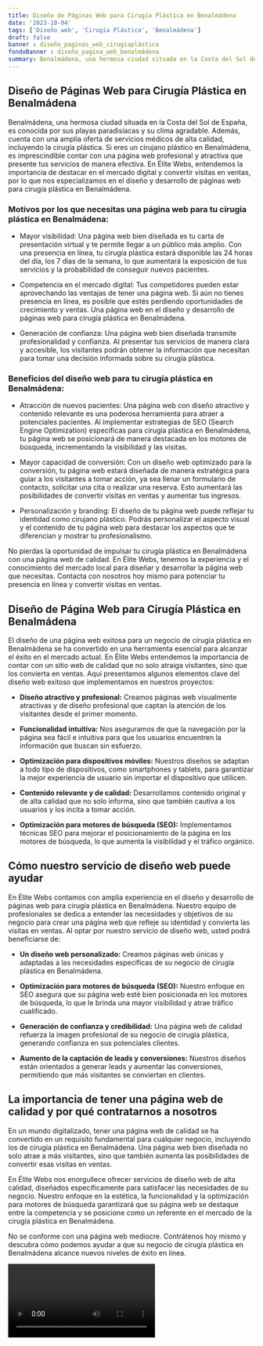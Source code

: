 ```yaml
---
title: Diseño de Páginas Web para Cirugía Plástica en Benalmádena
date: '2023-10-04'
tags: ['Diseño web', 'Cirugía Plástica', 'Benalmádena']
draft: false
banner : diseño_paginas_web_cirugíaplástica
fondoBanner : diseño_pagina_web_benalmádena
summary: Benalmádena, una hermosa ciudad situada en la Costa del Sol de España, es conocida por sus playas paradisíacas y su clima agradable. Además, cuenta con una amplia oferta de servicios médicos de alta calidad, incluyendo la cirugía plástica. Si eres un cirujano plástico en Benalmádena, es imprescindible contar con una página web profesional y atractiva que presente tus servicios de manera efectiva. En Élite Webs, entendemos la importancia de destacar en el mercado digital y convertir visitas en ventas, por lo que nos especializamos en el diseño y desarrollo de páginas web para cirugía plástica en Benalmádena.
---
```


## Diseño de Páginas Web para Cirugía Plástica en Benalmádena

Benalmádena, una hermosa ciudad situada en la Costa del Sol de España, es conocida por sus playas paradisíacas y su clima agradable. Además, cuenta con una amplia oferta de servicios médicos de alta calidad, incluyendo la cirugía plástica. Si eres un cirujano plástico en Benalmádena, es imprescindible contar con una página web profesional y atractiva que presente tus servicios de manera efectiva. En Élite Webs, entendemos la importancia de destacar en el mercado digital y convertir visitas en ventas, por lo que nos especializamos en el diseño y desarrollo de páginas web para cirugía plástica en Benalmádena.

### Motivos por los que necesitas una página web para tu cirugía plástica en Benalmádena:

- Mayor visibilidad: Una página web bien diseñada es tu carta de presentación virtual y te permite llegar a un público más amplio. Con una presencia en línea, tu cirugía plástica estará disponible las 24 horas del día, los 7 días de la semana, lo que aumentará la exposición de tus servicios y la probabilidad de conseguir nuevos pacientes.

- Competencia en el mercado digital: Tus competidores pueden estar aprovechando las ventajas de tener una página web. Si aún no tienes presencia en línea, es posible que estés perdiendo oportunidades de crecimiento y ventas. Una página web en el diseño y desarrollo de páginas web para cirugía plástica en Benalmádena.

- Generación de confianza: Una página web bien diseñada transmite profesionalidad y confianza. Al presentar tus servicios de manera clara y accesible, los visitantes podrán obtener la información que necesitan para tomar una decisión informada sobre su cirugía plástica. 

### Beneficios del diseño web para tu cirugía plástica en Benalmádena:

- Atracción de nuevos pacientes: Una página web con diseño atractivo y contenido relevante es una poderosa herramienta para atraer a potenciales pacientes. Al implementar estrategias de SEO (Search Engine Optimization) específicas para cirugía plástica en Benalmádena, tu página web se posicionará de manera destacada en los motores de búsqueda, incrementando la visibilidad y las visitas.

- Mayor capacidad de conversión: Con un diseño web optimizado para la conversión, tu página web estará diseñada de manera estratégica para guiar a los visitantes a tomar acción, ya sea llenar un formulario de contacto, solicitar una cita o realizar una reserva. Esto aumentará las posibilidades de convertir visitas en ventas y aumentar tus ingresos.

- Personalización y branding: El diseño de tu página web puede reflejar tu identidad como cirujano plástico. Podrás personalizar el aspecto visual y el contenido de tu página web para destacar los aspectos que te diferencian y mostrar tu profesionalismo.

No pierdas la oportunidad de impulsar tu cirugía plástica en Benalmádena con una página web de calidad. En Élite Webs, tenemos la experiencia y el conocimiento del mercado local para diseñar y desarrollar la página web que necesitas. Contacta con nosotros hoy mismo para potenciar tu presencia en línea y convertir visitas en ventas.

<GifSeo />

<Cta />

## Diseño de Página Web para Cirugía Plástica en Benalmádena

El diseño de una página web exitosa para un negocio de cirugía plástica en Benalmádena se ha convertido en una herramienta esencial para alcanzar el éxito en el mercado actual. En Élite Webs entendemos la importancia de contar con un sitio web de calidad que no solo atraiga visitantes, sino que los convierta en ventas. Aquí presentamos algunos elementos clave del diseño web exitoso que implementamos en nuestros proyectos:

- **Diseño atractivo y profesional:** Creamos páginas web visualmente atractivas y de diseño profesional que captan la atención de los visitantes desde el primer momento.

- **Funcionalidad intuitiva:** Nos aseguramos de que la navegación por la página sea fácil e intuitiva para que los usuarios encuentren la información que buscan sin esfuerzo.

- **Optimización para dispositivos móviles:** Nuestros diseños se adaptan a todo tipo de dispositivos, como smartphones y tablets, para garantizar la mejor experiencia de usuario sin importar el dispositivo que utilicen.

- **Contenido relevante y de calidad:** Desarrollamos contenido original y de alta calidad que no solo informa, sino que también cautiva a los usuarios y los incita a tomar acción.

- **Optimización para motores de búsqueda (SEO):** Implementamos técnicas SEO para mejorar el posicionamiento de la página en los motores de búsqueda, lo que aumenta la visibilidad y el tráfico orgánico.

## Cómo nuestro servicio de diseño web puede ayudar

En Élite Webs contamos con amplia experiencia en el diseño y desarrollo de páginas web para cirugía plástica en Benalmádena. Nuestro equipo de profesionales se dedica a entender las necesidades y objetivos de su negocio para crear una página web que refleje su identidad y convierta las visitas en ventas. Al optar por nuestro servicio de diseño web, usted podrá beneficiarse de:

- **Un diseño web personalizado:** Creamos páginas web únicas y adaptadas a las necesidades específicas de su negocio de cirugía plástica en Benalmádena.

- **Optimización para motores de búsqueda (SEO):** Nuestro enfoque en SEO asegura que su página web esté bien posicionada en los motores de búsqueda, lo que le brinda una mayor visibilidad y atrae tráfico cualificado.

- **Generación de confianza y credibilidad:** Una página web de calidad refuerza la imagen profesional de su negocio de cirugía plástica, generando confianza en sus potenciales clientes.

- **Aumento de la captación de leads y conversiones:** Nuestros diseños están orientados a generar leads y aumentar las conversiones, permitiendo que más visitantes se conviertan en clientes.

## La importancia de tener una página web de calidad y por qué contratarnos a nosotros

En un mundo digitalizado, tener una página web de calidad se ha convertido en un requisito fundamental para cualquier negocio, incluyendo los de cirugía plástica en Benalmádena. Una página web bien diseñada no solo atrae a más visitantes, sino que también aumenta las posibilidades de convertir esas visitas en ventas.

En Élite Webs nos enorgullece ofrecer servicios de diseño web de alta calidad, diseñados específicamente para satisfacer las necesidades de su negocio. Nuestro enfoque en la estética, la funcionalidad y la optimización para motores de búsqueda garantizará que su página web se destaque entre la competencia y se posicione como un referente en el mercado de la cirugía plástica en Benalmádena.

No se conforme con una página web mediocre. Contrátenos hoy mismo y descubra cómo podemos ayudar a que su negocio de cirugía plástica en Benalmádena alcance nuevos niveles de éxito en línea.

<Video />

<CtaBot job='Cirugía Plástica' city='Benalmádena'/>

<Gmaps query='Benalmádena+españa+maps' />